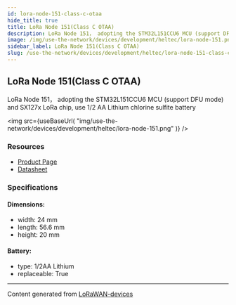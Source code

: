 ```yaml
---
id: lora-node-151-class-c-otaa
hide_title: true
title: LoRa Node 151(Class C OTAA)
description: LoRa Node 151， adopting the STM32L151CCU6 MCU (support DFU mode) and SX127x LoRa chip, use 1/2 AA Lithium chlorine sulfite battery
image: /img/use-the-network/devices/development/heltec/lora-node-151.png
sidebar_label: LoRa Node 151(Class C OTAA)
slug: /use-the-network/devices/development/heltec/lora-node-151-class-c-otaa
---
```



## LoRa Node 151(Class C OTAA)

LoRa Node 151， adopting the STM32L151CCU6 MCU (support DFU mode) and SX127x LoRa chip, use 1/2 AA Lithium chlorine sulfite battery

<img
src={useBaseUrl(
"img/use-the-network/devices/development/heltec/lora-node-151.png"
)}
/>

### Resources

- [Product Page](https://heltec.org/project/lora-node-151/)
- [Datasheet](https://heltec.org/project/lora-node-151/#1552557147424-7f1ec-5c651922-b0bb9d3c-7452)

### Specifications

#### Dimensions:
- width: 24 mm
- length: 56.6 mm
- height: 20 mm
#### Battery: 
- type: 1/2AA Lithium
- replaceable: True



---
Content generated from [LoRaWAN-devices](https://github.com/TheThingsNetwork/lorawan-devices)